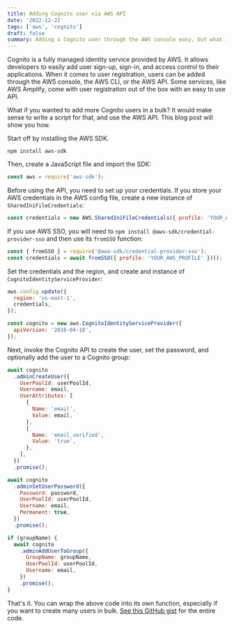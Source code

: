 ```yaml
---
title: Adding Cognito user via AWS API
date: '2022-12-22'
tags: ['aws', 'cognito']
draft: false
summary: Adding a Cognito user through the AWS console easy, but what if you wanted to do it through the AWS API? 
---
```


Cognito is a fully managed identity service provided by AWS. It allows developers to easily add user sign-up, sign-in, and access control to their applications. When it comes to user registration, users can be added through the AWS console, the AWS CLI, or the AWS API. Some services, like AWS Amplify, come with user registration out of the box with an easy to use API.

What if you wanted to add more Cognito users in a bulk? It would make sense to write a script for that, and use the AWS API. This blog post will show you how.

Start off by installing the AWS SDK.

```shell
npm install aws-sdk
```

Then, create a JavaScript file and import the SDK:

```javascript
const aws = require('aws-sdk');
```

Before using the API, you need to set up your credentials. If you store your AWS credentials in the AWS config file, create a new instance of `SharedIniFileCredentials`:

```javascript
const credentials = new AWS.SharedIniFileCredentials({ profile: 'YOUR_AWS_PROFILE' });
```

If you use AWS SSO, you will need to `npm install @aws-sdk/credential-provider-sso` and then use its `fromSSO` function:

```javascript
const { fromSSO } = require('@aws-sdk/credential-provider-sso');
const credentials = await fromSSO({ profile: 'YOUR_AWS_PROFILE' })();
```

Set the credentials and the region, and create and instance of `CognitoIdentityServiceProvider`:

```javascript
aws.config.update({
  region: 'us-east-1',
  credentials,
});

const cognito = new aws.CognitoIdentityServiceProvider({
  apiVersion: '2016-04-18',
});
```

Next, invoke the Cognito API to create the user, set the password, and optionally add the user to a Cognito group:

```javascript
await cognito
  .adminCreateUser({
    UserPoolId: userPoolId,
    Username: email,
    UserAttributes: [
      {
        Name: 'email',
        Value: email,
      },
      {
        Name: 'email_verified',
        Value: 'true',
      },
    ],
  })
  .promise();

await cognito
  .adminSetUserPassword({
    Password: password,
    UserPoolId: userPoolId,
    Username: email,
    Permanent: true,
  })
  .promise();

if (groupName) {
  await cognito
    .adminAddUserToGroup({
      GroupName: groupName,
      UserPoolId: userPoolId,
      Username: email,
    })
    .promise();
}
```

That's it. You can wrap the above code into its own function, especially if you want to create many users in bulk. [See this GitHub gist](https://gist.github.com/dariodjuric/6e7f7557d96183620bc73bdb311ea819) for the entire code.
